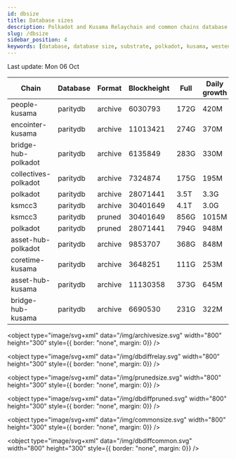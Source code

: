 ```yaml
---
id: dbsize
title: Database sizes
description: Polkadot and Kusama Relaychain and common chains database sizes
slug: /dbsize
sidebar_position: 4
keywords: [database, database size, substrate, polkadot, kusama, westend]
---
```



Last update: Mon 06 Oct

| Chain    | Database   | Format | Blockheight | Full         | Daily growth |
| ------------------------| ----------- | -------- | ------- | ---------- | ----- | 
| people-kusama | paritydb | archive | 6030793 | 172G | 420M |
| encointer-kusama | paritydb | archive | 11013421 | 274G | 370M |
| bridge-hub-polkadot | paritydb | archive | 6135849 | 283G | 330M |
| collectives-polkadot | paritydb | archive | 7324874 | 175G | 195M |
| polkadot | paritydb | archive | 28071441 | 3.5T | 3.3G |
| ksmcc3 | paritydb | archive | 30401649 | 4.1T | 3.0G |
| ksmcc3 | paritydb | pruned | 30401649 | 856G | 1015M |
| polkadot | paritydb | pruned | 28071441 | 794G | 948M |
| asset-hub-polkadot | paritydb | archive | 9853707 | 368G | 848M |
| coretime-kusama | paritydb | archive | 3648251 | 111G | 253M |
| asset-hub-kusama | paritydb | archive | 11130358 | 373G | 645M |
| bridge-hub-kusama | paritydb | archive | 6690530 | 231G | 322M |
<object type="image/svg+xml" data="/img/archivesize.svg" width="800" height="300" style={{ border: "none", margin: 0}} />

<object type="image/svg+xml" data="/img/dbdiffrelay.svg" width="800" height="300" style={{ border: "none", margin: 0}} />

<object type="image/svg+xml" data="/img/prunedsize.svg" width="800" height="300" style={{ border: "none", margin: 0}} />

<object type="image/svg+xml" data="/img/dbdiffpruned.svg" width="800" height="300" style={{ border: "none", margin: 0}} />

<object type="image/svg+xml" data="/img/commonsize.svg" width="800" height="300" style={{ border: "none", margin: 0}} />

<object type="image/svg+xml" data="/img/dbdiffcommon.svg" width="800" height="300" style={{ border: "none", margin: 0}} />
